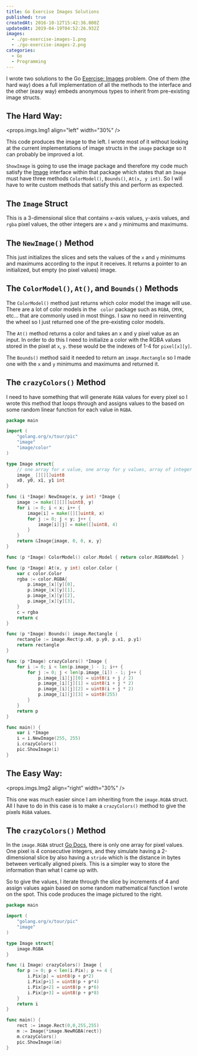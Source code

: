 ```yaml
---
title: Go Exercise Images Solutions
published: true
createdAt: 2016-10-12T15:42:36.000Z
updatedAt: 2019-04-19T04:52:26.932Z
images:
  - ./go-exercise-images-1.png
  - ./go-exercise-images-2.png
categories:
  - Go
  - Programming
---
```


I wrote two solutions to the Go [Exercise: Images](https://tour.golang.org/methods/25) problem. One of them (the hard
way) does a full implementation of all the methods to the interface and the other (easy way) embeds anonymous types
to inherit from pre-existing image structs.

## The Hard Way:

<props.imgs.Img1 align="left" width="30%" />

This code produces the image to the left. I wrote most of it without looking at the current implementations of image
structs in the `image` package so it can probably be improved a lot.

`ShowImage` is going to use the image package and therefore my code much satisfy the [Image](https://golang.org/pkg/image/#Image)
interface within that package which states that an `Image` must have three methods `ColorModel()`, `Bounds()`, `At(x, y int)`.
So I will have to write custom methods that satisfy this and perform as expected.

## The `Image` Struct

This is a 3-dimensional slice that contains `x`-axis values, `y`-axis values, and `rgba` pixel values, the other
integers are `x` and `y` minimums and maximums.

## The `NewImage()` Method

This just initializes the slices and sets the values of the `x` and `y` minimums and maximums according to the input
it receives. It returns a pointer to an initialized, but empty (no pixel values) image.

## The `ColorModel()`, `At()`, and `Bounds()` Methods

The `ColorModel()` method just returns which color model the image will use. There are a lot of color models in the `
color` package such as `RGBA`, `CMYK`, etc... that are commonly used in most things. I saw no need in reinventing the
wheel so I just returned one of the pre-existing color models.

The `At()` method returns a color and takes an x and y pixel value as an input. In order to do this I need to
initialize a color with the RGBA values stored in the pixel at `x`, `y`.  these would be the indexes of 1-4 for `pixel[x][y]`.

The `Bounds()` method said it needed to return an `image.Rectangle` so I made one with the `x` and `y` minimums and
maximums and returned it.

## The `crazyColors()` Method

I need to have something that will generate `RGBA` values for every pixel so I wrote this method that loops through
and assigns values to the based on some random linear function for each value in `RGBA`.

```go
package main

import (
    "golang.org/x/tour/pic"
    "image"
    "image/color"
)

type Image struct{
    // one array for x value, one array for y values, array of integer for pixel RGBA values
    image_ [][][]uint8
    x0, y0, x1, y1 int
}

func (i *Image) NewImage(x, y int) *Image {
    image := make([][][]uint8, y)
    for i := 0; i < x; i++ {
        image[i] = make([][]uint8, x)
        for j := 0; j < y; j++ {
            image[i][j] = make([]uint8, 4)
        }
    }
    return &Image{image, 0, 0, x, y}
}

func (p *Image) ColorModel() color.Model { return color.RGBAModel }

func (p *Image) At(x, y int) color.Color {
    var c color.Color
    rgba := color.RGBA{
        p.image_[x][y][0],
        p.image_[x][y][1],
        p.image_[x][y][2],
        p.image_[x][y][3],
    }
    c = rgba
    return c
}

func (p *Image) Bounds() image.Rectangle {
    rectangle := image.Rect(p.x0, p.y0, p.x1, p.y1)
    return rectangle
}

func (p *Image) crazyColors() *Image {
    for i := 0; i < len(p.image_) - 1; i++ {
        for j := 0; j < len(p.image_[i]) - 1; j++ {
            p.image_[i][j][0] = uint8(i + j / 2)
            p.image_[i][j][1] = uint8(i + j * 2)
            p.image_[i][j][2] = uint8(i + j * 2)
            p.image_[i][j][3] = uint8(255)
        }
    }
    return p
}

func main() {
    var i *Image
    i = i.NewImage(255, 255)
    i.crazyColors()
    pic.ShowImage(i)
}
```

## The Easy Way:

<props.imgs.Img2 align="right" width="30%" />

This one was much easier since I am inheriting from the `image.RGBA` struct. All I have to do in this case is to make
a `crazyColors()` method to give the pixels `RGBA` values.

## The `crazyColors()` Method

In the `image.RGBA` struct [Go Docs](https://golang.org/pkg/image/#RGBA), there is only one array for pixel values.
One pixel is 4 consecutive integers, and they simulate having a 2-dimensional slice by also having a `stride` which
is the distance in bytes between vertically aligned pixels. This is a simpler way to store the information than what
I came up with.

So to give the values, I iterate through the slice by increments of 4 and assign values again based on some random
mathematical function I wrote on the spot. This code produces the image pictured to the right.

```go
package main

import (
    "golang.org/x/tour/pic"
    "image"
)

type Image struct{
    image.RGBA
}

func (i Image) crazyColors() Image {
    for p := 0; p < len(i.Pix); p += 4 {
        i.Pix[p] = uint8(p + p*2)
        i.Pix[p+1] = uint8(p + p*4)
        i.Pix[p+2] = uint8(p + p*6)
        i.Pix[p+3] = uint8(p + p*8)
    }
    return i
}

func main() {
    rect := image.Rect(0,0,255,255)
    m := Image{*image.NewRGBA(rect)}
    m.crazyColors()
    pic.ShowImage(&m)
}
```
